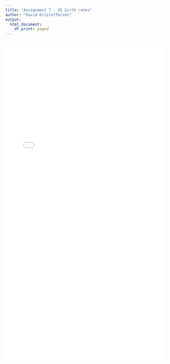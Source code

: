 ```yaml
---
title: "Assignment 7 - US birth rates"
author: "David Kristoffersen"
output:
  html_document:
    df_print: paged
---
```


![](./output.pdf){width=100% height=1000}

